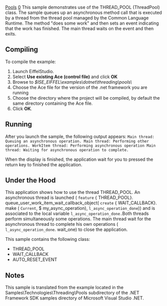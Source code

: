 [[Property:title|Pools]]
[[Property:weight|0]]
This sample demonstrates use of the <eiffel>THREAD_POOL</eiffel> (ThreadPool) class. The sample queues up an asynchronous method call that is executed by a thread from the thread pool managed by the Common Language Runtime. The method "does some work" and then sets an event indicating that the work has finished. The main thread waits on the event and then exits. 

==Compiling==

To compile the example:   
# Launch EiffelStudio.
# Select '''Use existing Ace (control file)''' and click '''OK'''
# Browse to ''$ISE_EIFFEL\examples\dotnet\threading\pools\''
# Choose the Ace file for the version of the .net framework you are running
# Choose the directory where the project will be compiled, by default the same directory containing the Ace file.
# Click '''OK'''.


==Running==

After you launch the sample, the following output appears: 
<code>
Main thread: Queuing an asynchronous operation.
Main thread: Performing other operations.
WorkItem thread: Performing asynchronous operation
Main thread: Waiting for asynchronous operation to complete.
</code>

When the display is finished, the application wait for you to pressed the return key to finished the application.

==Under the Hood==

This application shows how to use the thread <eiffel>THREAD_POOL</eiffel>. An asynchronous thread is launched ( <code> feature </code> { <eiffel>THREAD_POOL</eiffel>}. <eiffel>queue_user_work_item_wait_callback_object</eiffel>( <code> create </code> { <eiffel>WAIT_CALLBACK</eiffel>}. <eiffel>make</eiffel> ( <code> Current </code>, $ <eiffel>my_async_operation</eiffel>), <code> l_async_operation_done </code>)) and is associated to the local variable <code> l_async_operation_done. </code>Both threads perform simultaneously some operations. The main thread wait for the asynchronous thread to complete his own operations ( <code> l_async_operation_done </code>. <eiffel>wait_one</eiffel>) to close the application. 

This sample contains the following class: 
*  <eiffel>THREAD_POOL</eiffel> 
*  <eiffel>WAIT_CALLBACK</eiffel> 
*  <eiffel>AUTO_RESET_EVENT</eiffel> 

==Notes==

This sample is translated from the example located in the Samples\Technologies\Threading\Pools subdirectory of the .NET Framework SDK samples directory of Microsoft Visual Studio .NET. 




